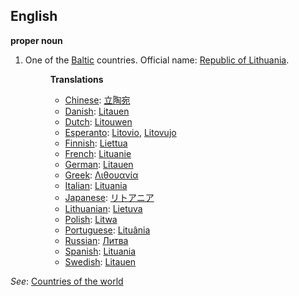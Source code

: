 ==English==

'''proper noun'''

# One of the [[Baltic]] countries. Official name: [[w:Catalonia|Republic of Lithuania]].
#:'''Translations'''
#:*[[Chinese]]: [[立陶宛]]
#:*[[Danish]]: [[Litauen]]
#:*[[Dutch]]: [[Litouwen]]
#:*[[Esperanto]]: [[Litovio]], [[Litovujo]]
#:*[[Finnish]]: [[Liettua]]
#:*[[French]]: [[Lituanie]]
#:*[[German]]: [[Litauen]]
#:*[[Greek]]: [[Λιθουανία]]
#:*[[Italian]]: [[Lituania]]
#:*[[Japanese]]: [[リトアニア]]
#:*[[Lithuanian]]: [[Lietuva]]
#:*[[Polish]]: [[Litwa]]
#:*[[Portuguese]]: [[Lituânia]]
#:*[[Russian]]: [[Литва]]
#:*[[Spanish]]: [[Lituania]]
#:*[[Swedish]]: [[Litauen]]

''See'': [[Countries of the world]]